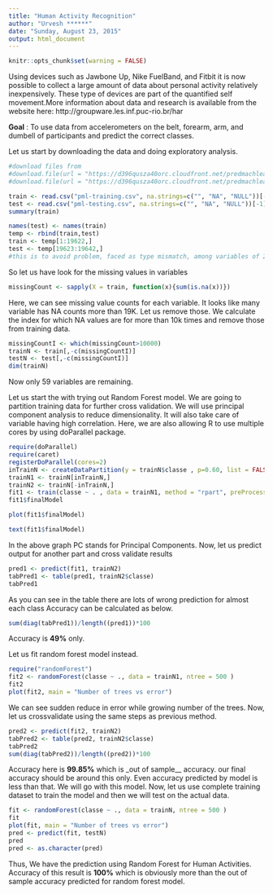 ```yaml
---
title: "Human Activity Recognition"
author: "Urvesh ******"
date: "Sunday, August 23, 2015"
output: html_document
---
```

```r
knitr::opts_chunk$set(warning = FALSE)
```

Using devices such as Jawbone Up, Nike FuelBand, and Fitbit it is now possible to collect a large amount of data about personal activity relatively inexpensively. These type of devices are part of the quantified self movement.More information about data and research is available from the website here: http://groupware.les.inf.puc-rio.br/har 

__Goal__ : 
To use data from accelerometers on the belt, forearm, arm, and dumbell of participants and predict the correct classes.

Let us start by downloading the data and doing exploratory analysis.

```r
#download files from
#download.file(url = "https://d396qusza40orc.cloudfront.net/predmachlearn/pml-training.csv", destfile = "pml-training.csv")
#download.file(url = "https://d396qusza40orc.cloudfront.net/predmachlearn/pml-testing.csv", destfile = "pml-testing.csv")

train <- read.csv("pml-training.csv", na.strings=c("", "NA", "NULL"))[-1]
test <- read.csv("pml-testing.csv", na.strings=c("", "NA", "NULL"))[-1]
summary(train)

names(test) <- names(train)
temp <- rbind(train,test) 
train <- temp[1:19622,]
test <- temp[19623:19642,]
#this is to avoid problem, faced as type mismatch, among variables of 2 different data frames 
```

So let us have look for the missing values in variables

```r
missingCount <- sapply(X = train, function(x){sum(is.na(x))})
```

Here, we can see missing value counts for each variable. It looks like many variable has NA counts more than 19K. Let us remove those.
We calculate the index for which NA values are for more than 10k times and remove those from training data.

```r
missingCountI <- which(missingCount>10000)
trainN <- train[,-c(missingCountI)]
testN <- test[,-c(missingCountI)]
dim(trainN)
```

Now only 59 variables are remaining.

Let us start the with trying out Random Forest model.
We are going to partition training data for further cross validation.
We will use principal component analysis to reduce dimensionality.
It will also take care of variable having high correlation.
Here, we are also allowing R to use multiple cores by using doParallel package.

```r
require(doParallel)
require(caret)
registerDoParallel(cores=2)
inTrainN <- createDataPartition(y = trainN$classe , p=0.60, list = FALSE)
trainN1 <- trainN[inTrainN,]
trainN2 <- trainN[-inTrainN,]
fit1 <- train(classe ~ . , data = trainN1, method = "rpart", preProcess = "pca")
fit1$finalModel

plot(fit1$finalModel)

text(fit1$finalModel)
```

In the above graph PC stands for Principal Components.
Now, let us predict output for another part and cross validate results

```r
pred1 <- predict(fit1, trainN2)
tabPred1 <- table(pred1, trainN2$classe)
tabPred1
```

As you can see in the table there are lots of wrong prediction for almost each class
Accuracy can be calculated as below.

```r
sum(diag(tabPred1))/length((pred1))*100
```

Accuracy is __49%__ only.

Let us fit random forest model instead.
```r
require("randomForest")
fit2 <- randomForest(classe ~ ., data = trainN1, ntree = 500 )
fit2
plot(fit2, main = "Number of trees vs error")
```

We can see sudden reduce in error while growing number of the trees.
Now, let us crossvalidate using the same steps as previous method.

```r
pred2 <- predict(fit2, trainN2)
tabPred2 <- table(pred2, trainN2$classe)
tabPred2
sum(diag(tabPred2))/length((pred2))*100
```

Accuracy here is __99.85%__ which is _out of sample__ accuracy. our final accuracy should be around this only.
Even accuracy predicted by model is less than that.
We will go with this model.
Now, let us use complete training dataset to train the model and then we will test on the actual data.

```r
fit <- randomForest(classe ~ ., data = trainN, ntree = 500 )
fit
plot(fit, main = "Number of trees vs error")
pred <- predict(fit, testN)
pred
pred <- as.character(pred)
```

Thus, We have the prediction using Random Forest for Human Activities. Accuracy of this result is __100%__ which is obviously more than the out of sample accuracy predicted for random forest model.
